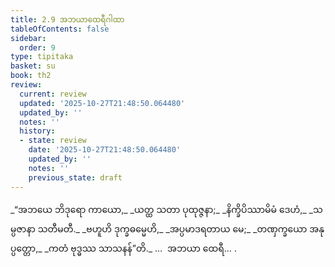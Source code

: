 ```yaml
---
title: 2.9 အဘယာထေရီဂါထာ
tableOfContents: false
sidebar:
  order: 9
type: tipitaka
basket: su
book: th2
review:
  current: review
  updated: '2025-10-27T21:48:50.064480'
  updated_by: ''
  notes: ''
  history:
  - state: review
    date: '2025-10-27T21:48:50.064480'
    updated_by: ''
    notes: ''
    previous_state: draft
---
```



<ReviewStatus review={frontmatter.review} showDetails={true} />

<HypothesisAnnotation frontmatter={frontmatter} />

<DynamicBreadcrumb />

<Division number="35" book="th2" e="ch" v="19" p="383">

<Paragraph number="63" type="verses" book="th2">
_“အဘယေ ဘိဒုရော ကာယော,_  
_ယတ္ထ သတာ ပုထုဇ္ဇနာ;_  
_နိက္ခိပိဿာမိမံ ဒေဟံ,_  
_သမ္ပဇာနာ သတီမတီ._  

</Paragraph>

</Division>
<Division number="36" book="th2" e="ch" v="19" p="383">

<Paragraph number="64" type="verses" book="th2">
_ဗဟူဟိ ဒုက္ခဓမ္မေဟိ,_  
_အပ္ပမာဒရတာယ မေ;_  
_တဏှက္ခယော အနုပ္ပတ္တော,_  
_ကတံ ဗုဒ္ဓဿ သာသနန်”တိ._  


</Paragraph>
</Division>

<Paragraph number="65" type="center" book="th2">
…  အဘယာ ထေရီ… .
</Paragraph>